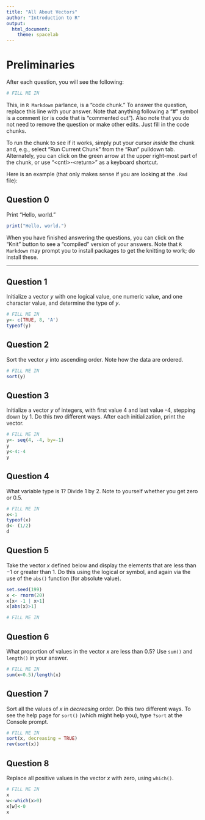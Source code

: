 ```yaml
---
title: "All About Vectors"
author: "Introduction to R"
output:
  html_document:
    theme: spacelab
---
```


# Preliminaries

After each question, you will see the following:
```r
# FILL ME IN
```
This, in `R Markdown` parlance, is a "code chunk." To answer the question, replace this line with your answer. Note that anything following a "#" symbol is a comment (or is code that is "commented out"). Also note that you do not need to remove the question or make other edits. Just fill in the code chunks.

To run the chunk to see if it works, simply put your cursor *inside* the chunk and, e.g., select "Run Current Chunk" from the "Run" pulldown tab. Alternately, you can click on the green arrow at the upper right-most part of the chunk, or use "\<cntl\>-\<return\>" as a keyboard shortcut.

Here is an example (that only makes sense if you are looking at the `.Rmd` file):

## Question 0

Print "Hello, world."
```r
print("Hello, world.")
```

When you have finished answering the questions, you can click on the "Knit" button to see a "compiled" version of your answers. Note that `R Markdown` may prompt you to install packages to get the knitting to work; do install these.

---

## Question 1

Initialize a vector $y$ with one logical value, one numeric value, and one character value, and determine the type of $y$.

```r
# FILL ME IN
y<- c(TRUE, 8, 'A')
typeof(y)
```

## Question 2

Sort the vector $y$ into ascending order. Note how the data are ordered.
```r
# FILL ME IN
sort(y)
```

## Question 3

Initialize a vector $y$ of integers, with first value 4 and last value -4, stepping down by 1. Do this *two* different ways. After each initialization, print the vector.
```r
# FILL ME IN
y<- seq(4, -4, by=-1)
y
y<-4:-4
y

```

## Question 4

What variable type is 1?
Divide 1 by 2. Note to yourself whether you get zero or 0.5.
```r
# FILL ME IN
x<-1
typeof(x)
d<- (1/2)
d
```

## Question 5

Take the vector $x$ defined below and display the elements that are less than $-1$ or greater than $1$. Do this using the logical or symbol, and again via the use of the `abs()` function (for absolute value).
```r
set.seed(199)
x <- rnorm(20)
x[x< -1 | x>1]
x[abs(x)>1]

# FILL ME IN
```

## Question 6

What proportion of values in the vector $x$ are less than 0.5? Use `sum()` and `length()` in your answer.
```r
# FILL ME IN
sum(x<0.5)/length(x)
```

## Question 7

Sort all the values of $x$ in *decreasing* order. Do this two different ways.
To see the help page for `sort()` (which might help you), type `?sort` at
the Console prompt.
```r
# FILL ME IN
sort(x, decreasing = TRUE)
rev(sort(x))
```

## Question 8

Replace all positive values in the vector $x$ with zero, using `which()`.
```r
# FILL ME IN
x
w<-which(x>0)
x[w]<-0
x
```

